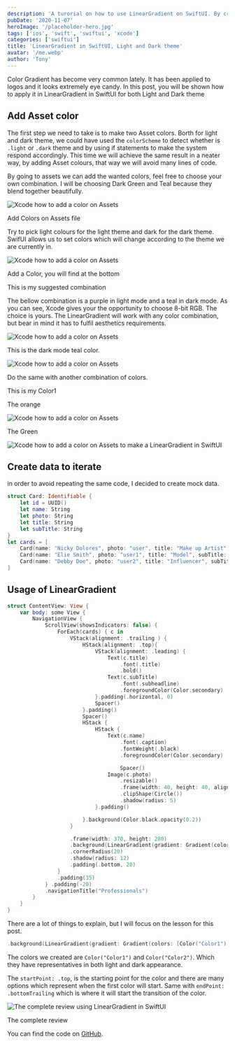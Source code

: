 ```yaml
---
description: 'A turorial on how to use LinearGradient on SwiftUI. By creating a stunning design. The colors of the cards will change according to Light or Dark'
pubDate: '2020-11-07'
heroImage: '/placeholder-hero.jpg'
tags: ['ios', 'swift', 'swiftui', 'xcode']
categories: ['swiftui']
title: 'LinearGradient in SwiftUI, Light and Dark theme'
avatar: '/me.webp'
author: 'Tony'
---
```


Color Gradient has become very common lately. It has been applied to logos and it looks extremely eye candy. In this post, you will be shown how to apply it in LinearGradient in SwiftUI for both Light and Dark theme

## Add Asset color

The first step we need to take is to make two Asset colors. Borth for light and dark theme, we could have used the `colorScheme` to detect whether is `.light` or `.dark` theme and by using if statements to make the system respond accordingly. This time we will achieve the same result in a neater way, by adding Asset colours, that way we will avoid many lines of code.

By going to assets we can add the wanted colors, feel free to choose your own combination. I will be choosing Dark Green and Teal because they blend together beautifully.

![Xcode how to add a color on Assets ](/images/Screenshot-2020-11-08-at-04.07.37-1.png 'Xcode how to add a color on Assets')

Add Colors on Assets file

Try to pick light colours for the light theme and dark for the dark theme. SwifUI allows us to set colors which will change according to the theme we are currently in.

![Xcode how to add a color on Assets ](/images/Screenshot-2020-11-08-at-04.06.24-1.png 'Xcode how to add a color on Assets')

Add a Color, you will find at the bottom

This is my suggested combination

The bellow combination is a purple in light mode and a teal in dark mode. As you can see, Xcode gives your the opportunity to choose 8-bit RGB. The choice is yours. The LinearGradient will work with any color combination, but bear in mind it has to fulfil aesthetics requirements.

![Xcode how to add a color on Assets ](/images/Screenshot-2020-11-08-at-04.33.00.png 'Xcode how to add a color on Assets')

This is the dark mode teal color.

![Xcode how to add a color on Assets ](/images/Screenshot-2020-11-08-at-04.33.08-1-951x1024.png 'Xcode how to add a color on Assets')

Do the same with another combination of colors.

This is my Color1

The orange

![Xcode how to add a color on Assets ](/images/Screenshot-2020-11-08-at-04.59.21-1024x751.png 'Xcode how to add a color on Assets')

The Green

![Xcode how to add a color on Assets to make a LinearGradient in SwiftUI](/images/Screenshot-2020-11-08-at-04.59.43-1024x756.png 'Xcode how to add a color on Assets')

## Create data to iterate

in order to avoid repeating the same code, I decided to create mock data.

```swift
struct Card: Identifiable {
    let id = UUID()
    let name: String
    let photo: String
    let title: String
    let subTitle: String
}
let cards = [
    Card(name: "Nicky Dolores", photo: "user", title: "Make up Artist", subTitle: "Hourly - 24$"),
    Card(name: "Elie Smith", photo: "user1", title: "Model", subTitle: "Hourly - 400$"),
    Card(name: "Debby Doe", photo: "user2", title: "Influencer", subTitle: "Hourly - 2,004$")
]
```

## Usage of LinearGradient

```swift
struct ContentView: View {
    var body: some View {
        NavigationView {
            ScrollView(showsIndicators: false) {
                ForEach(cards) { c in
                    VStack(alignment: .trailing ) {
                        HStack(alignment: .top){
                            VStack(alignment: .leading) {
                                Text(c.title)
                                    .font(.title)
                                    .bold()
                                Text(c.subTitle)
                                    .font(.subheadline)
                                    .foregroundColor(Color.secondary)
                            }.padding(.horizontal, 0)
                            Spacer()
                        }.padding()
                        Spacer()
                        HStack {
                            HStack {
                                Text(c.name)
                                    .font(.caption)
                                    .fontWeight(.black)
                                    .foregroundColor(Color.secondary)

                                    Spacer()
                                Image(c.photo)
                                    .resizable()
                                    .frame(width: 40, height: 40, alignment: .center)
                                    .clipShape(Circle())
                                    .shadow(radius: 5)
                            }.padding()

                        }.background(Color.black.opacity(0.2))
                    }

                    .frame(width: 370, height: 280)
                    .background(LinearGradient(gradient: Gradient(colors: [Color("Color1"), Color("Color2")]), startPoint: .top, endPoint: .bottomTrailing))
                    .cornerRadius(20)
                    .shadow(radius: 12)
                    .padding(.bottom, 20)
                }
                .padding(35)
            } .padding(-20)
            .navigationTitle("Professionals")
        }
    }
}
```

There are a lot of things to explain, but I will focus on the lesson for this post.

```swift
.background(LinearGradient(gradient: Gradient(colors: [Color("Color1"), Color("Color2")]), startPoint: .top, endPoint: .bottomTrailing))
```

The colors we created are `Color("Color1")` and `Color("Color2")`. Which they have representatives in both light and dark appearance.

The `startPoint: .top`, is the starting point for the color and there are many options which represent when the first color will start. Same with `endPoint: .bottomTrailing` which is where it will start the transition of the color.

![The complete review using LinearGradient in SwiftUI](/images/presentation480.gif)

The complete review

You can find the code on [GitHub](https://github.com/MyNameIsBond/colorGradient).

